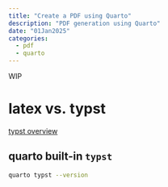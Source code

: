 ```yaml
---
title: "Create a PDF using Quarto"
description: "PDF generation using Quarto"
date: "01Jan2025"
categories:
  - pdf
  - quarto
---
```


::: {.callout-note}
WIP
:::

# latex vs. typst

[typst overview](https://quarto.org/docs/output-formats/typst.html#overview)


## quarto built-in `typst`

```sh
quarto typst --version
```
